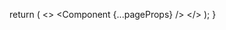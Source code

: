 

  return (
    <>
      <Head>
        <link
          rel="alternate"
          type="application/rss+xml"
          title="RSS"
          href="/feed.xml"
        />
        <link
          rel="preload"
          href="/fonts/Inter-roman.latin.var.woff2"
          as="font"
          type="font/woff2"
          crossOrigin="anonymous"
        />
      </Head>
      <Component {...pageProps} />
      <SpeedInsights />
    </>
  );
}

